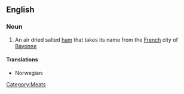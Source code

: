 ==English==

===Noun===
{{wikipedia}}
{{en-noun|sg=[[Bayonne]] [[ham]]}}

# An air dried salted [[ham]] that takes its name from the [[French]] city of [[Bayonne]]

====Translations====
{{trans-top|an air dried salted ham that takes its name from the French city of Bayonne}}
*Norwegian: {{t-|no|bayoneskinke|f}}
{{trans-mid}}
{{trans-bottom}}

[[Category:Meats]]